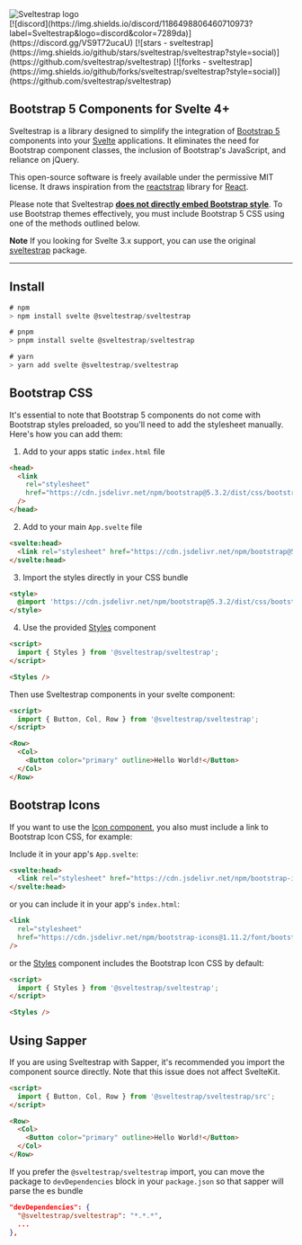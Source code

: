 
<Meta title="Sveltestrap/Overview" />

<div class="welcome-page">
  <div class="hero">
    <img src="https://github.com/sveltestrap/sveltestrap/assets/1918732/9e00bb52-01ac-44ba-a79e-46922fcdfea6" alt="Sveltestrap logo" />
  </div>

  <div class="social">
    [![discord](https://img.shields.io/discord/1186498806460710973?label=Sveltestrap&logo=discord&color=7289da)](https://discord.gg/VS9T72ucaU)
    [![stars - sveltestrap](https://img.shields.io/github/stars/sveltestrap/sveltestrap?style=social)](https://github.com/sveltestrap/sveltestrap)
    [![forks - sveltestrap](https://img.shields.io/github/forks/sveltestrap/sveltestrap?style=social)](https://github.com/sveltestrap/sveltestrap)
  </div>

## Bootstrap 5 Components for Svelte 4+

Sveltestrap is a library designed to simplify the integration of [Bootstrap 5](https://getbootstrap.com) components into your [Svelte](https://svelte.dev) applications. It eliminates the need for Bootstrap component classes, the inclusion of Bootstrap's JavaScript, and reliance on jQuery.

This open-source software is freely available under the permissive MIT license. It draws inspiration from the [reactstrap](https://reactstrap.github.io/?path=/story/home-installation--page) library for [React](https://react.dev/).

Please note that Sveltestrap <u>**does not directly embed Bootstrap style**</u>. To use Bootstrap themes effectively, you must include Bootstrap 5 CSS using one of the methods outlined below.

**Note**
If you looking for Svelte 3.x support, you can use the original [sveltestrap](https://github.com/bestguy/sveltestrap) package.

---

## Install

```js
# npm
> npm install svelte @sveltestrap/sveltestrap

# pnpm
> pnpm install svelte @sveltestrap/sveltestrap

# yarn
> yarn add svelte @sveltestrap/sveltestrap
```

## Bootstrap CSS

It's essential to note that Bootstrap 5 components do not come with Bootstrap styles preloaded, so you'll need to add the stylesheet manually. Here's how you can add them:

1. Add to your apps static `index.html` file

```html
<head>
  <link
    rel="stylesheet"
    href="https://cdn.jsdelivr.net/npm/bootstrap@5.3.2/dist/css/bootstrap.min.css"
  />
</head>
```

2. Add to your main `App.svelte` file

```html
<svelte:head>
  <link rel="stylesheet" href="https://cdn.jsdelivr.net/npm/bootstrap@5.3.2/dist/css/bootstrap.min.css">
</svelte:head>
```

3. Import the styles directly in your CSS bundle

```html
<style>
  @import 'https://cdn.jsdelivr.net/npm/bootstrap@5.3.2/dist/css/bootstrap.min.css';
</style>
```

4. Use the provided [Styles](/docs/components-styles--docs) component

```html
<script>
  import { Styles } from '@sveltestrap/sveltestrap';
</script>

<Styles />
```

Then use Sveltestrap components in your svelte component:

```html
<script>
  import { Button, Col, Row } from '@sveltestrap/sveltestrap';
</script>

<Row>
  <Col>
    <Button color="primary" outline>Hello World!</Button>
  </Col>
</Row>
```

## Bootstrap Icons

If you want to use the [Icon component](/docs/components-styles--docs),
you also must include a link to Bootstrap Icon CSS, for example:

Include it in your app's `App.svelte`:

```html
<svelte:head>
  <link rel="stylesheet" href="https://cdn.jsdelivr.net/npm/bootstrap-icons@1.11.2/font/bootstrap-icons.css">
</svelte:head>
```

or you can include it in your app's `index.html`:

```html
<link
  rel="stylesheet"
  href="https://cdn.jsdelivr.net/npm/bootstrap-icons@1.11.2/font/bootstrap-icons.css"
/>
```

or the [Styles](https://sveltestrap.js.org/?path=/story/components--styles) component includes the Bootstrap Icon CSS by default:

```html
<script>
  import { Styles } from '@sveltestrap/sveltestrap';
</script>

<Styles />
```

## Using Sapper

If you are using Sveltestrap with Sapper, it's recommended you import the component source directly.
Note that this issue does not affect SvelteKit.

```html
<script>
  import { Button, Col, Row } from '@sveltestrap/sveltestrap/src';
</script>

<Row>
  <Col>
    <Button color="primary" outline>Hello World!</Button>
  </Col>
</Row>
```

If you prefer the `@sveltestrap/sveltestrap` import, you can move the package to `devDependencies` block in your `package.json` so that sapper will parse the es bundle

```json
"devDependencies": {
  "@sveltestrap/sveltestrap": "*.*.*",
  ...
},
```
</div>
